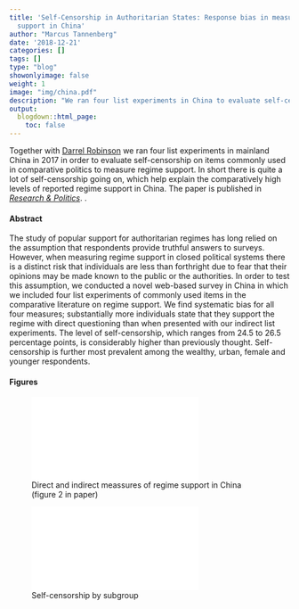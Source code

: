 ```yaml
---
title: 'Self-Censorship in Authoritarian States: Response bias in measures of popular
  support in China'
author: "Marcus Tannenberg"
date: '2018-12-21'
categories: []
tags: []
type: "blog"
showonlyimage: false
weight: 1
image: "img/china.pdf"
description: "We ran four list experiments in China to evaluate self-censorship on items commonly used in comparative politics to measure regime support."
output:
  blogdown::html_page:
    toc: false
---
```


Together with [Darrel Robinson](http://www.darrelrobinson.com/) we ran four list experiments in mainland China in 2017 in order to evaluate self-censorship on items commonly used in comparative politics to measure regime support. In short there is quite a lot of self-censorship going on, which help explain the comparatively high levels of reported regime support in China. The paper is published in [*Research & Politics*](https://journals.sagepub.com/doi/full/10.1177/2053168019856449).
.

#### Abstract

The study of popular support for authoritarian regimes has long relied on the assumption that respondents provide truthful answers to surveys. However, when measuring regime support in closed political systems there is a distinct risk that individuals are less than forthright due to fear that their opinions may be made known to the public or the authorities. In order to test this assumption, we conducted a novel web-based survey in China in which we included four list experiments of commonly used items in the comparative literature on regime support. We find systematic bias for all four measures; substantially more individuals state that they support the regime with direct questioning than when presented with our indirect list experiments. The level of self-censorship, which ranges from 24.5 to 26.5 percentage points, is considerably higher than previously thought. Self-censorship is further most prevalent among the wealthy, urban, female and younger respondents.

#### Figures

![Direct and indirect meassures of regime support in China (figure 2 in paper)](/img/china.pdf)

![Self-censorship by subgroup](/img/china-subgroup.pdf)
